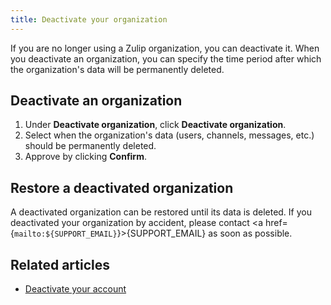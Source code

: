 ```yaml
---
title: Deactivate your organization
---
```





If you are no longer using a Zulip organization, you can deactivate it. When you
deactivate an organization, you can specify the time period after which the
organization's data will be permanently deleted.

## Deactivate an organization

<OwnerOnly />

<FlattenedSteps>
  <NavigationSteps target="settings/organization-profile" />

  1. Under **Deactivate organization**, click **Deactivate organization**.
  1. Select when the organization's data (users, channels, messages, etc.)
     should be permanently deleted.
  1. Approve by clicking **Confirm**.
</FlattenedSteps>

## Restore a deactivated organization

A deactivated organization can be restored until its data is deleted.
If you deactivated your organization by accident, please contact
<a href={`mailto:${SUPPORT_EMAIL}`}>{SUPPORT_EMAIL}</a> as soon as possible.

## Related articles

* [Deactivate your account](/help/deactivate-your-account)
